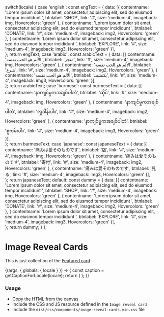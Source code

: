 
  switch(locale) {
    case 'english': const engText = {
      data: [{
        contentname: 'Lorem ipsum dolor sit amet, consectetur adipiscing elit, sed do eiusmod tempor incididunt ',
        btnlabel: 'SHOP',
        link: '#',
        size: 'medium-4',
        imageback: img,
        Hovercolors: 'green'
      },
      {
        contentname: 'Lorem ipsum dolor sit amet, consectetur adipiscing elit, sed do eiusmod tempor incididunt ',
        btnlabel: 'DONATE',
        link: '#',
        size: 'medium-4',
        imageback: img2,
        Hovercolors: 'green'
      },
      {
        contentname: 'Lorem ipsum dolor sit amet, consectetur adipiscing elit, sed do eiusmod tempor incididunt ',
        btnlabel: 'EXPLORE',
        link: '#',
        size: 'medium-4',
        imageback: img3,
        Hovercolors: 'green'
      }],      
    }; return engText;
    case 'arabic': const arabicText = {
      data: [{
        contentname: 'الألم هو الحب نفسه', 
        btnlabel: 'متجر',
        link: '#',
        size: 'medium-4',
        imageback: img,
        Hovercolors: 'green'
      },
      {
        contentname: 'الألم هو الحب نفسه', 
        btnlabel: 'يتبرع',
        link: '#',
        size: 'medium-4',
        imageback: img2,
        Hovercolors: 'green'
      },
      {
        contentname: 'الألم هو الحب نفسه', 
        btnlabel: 'يكتشف',
        link: '#',
        size: 'medium-4',
        imageback: img3,
        Hovercolors: 'green'
      }],      
    }; return arabicText;
    case 'burmese': const burmeseText = {
      data: [{
        contentname: 'နာကျင်မှုကအချစ်ပါဘဲ', 
        btnlabel: 'ဆိုင်',
        link: '#',
        size: 'medium-4',
        imageback: img,
        Hovercolors: 'green'
      },
      {
        contentname: 'နာကျင်မှုကအချစ်ပါဘဲ', 
        btnlabel: 'လှူဒါန်းပါ။',
        link: '#',
        size: 'medium-4',
        imageback: img2,
        Hovercolors: 'green'
      },
      {
        contentname: 'နာကျင်မှုကအချစ်ပါဘဲ', 
        btnlabel: 'စူးစမ်းပါ။',
        link: '#',
        size: 'medium-4',
        imageback: img3,
        Hovercolors: 'green'
      }],      
    }; return burmeseText;
    case 'japanese': const japaneseText = {
      data:[{
        contentname: '痛みは愛そのものです', 
        btnlabel: '店',
        link: '#',
        size: 'medium-4',
        imageback: img,
        Hovercolors: 'green'
      },
      {
        contentname: '痛みは愛そのものです', 
        btnlabel: '寄付',
        link: '#',
        size: 'medium-4',
        imageback: img2,
        Hovercolors: 'green'
      },
      {
        contentname: '痛みは愛そのものです', 
        btnlabel: '見る',
        link: '#',
        size: 'medium-4',
        imageback: img3,
        Hovercolors: 'green'
      }],      
    }; return japaneseText;
    default:
      const dummy =  {
        data: [{
          contentname: 'Lorem ipsum dolor sit amet, consectetur adipiscing elit, sed do eiusmod tempor incididunt ', 
          btnlabel: 'SHOP',
          link: '#',
          size: 'medium-4',
          imageback: img,
          Hovercolors: 'green'
        },
        {
          contentname: 'Lorem ipsum dolor sit amet, consectetur adipiscing elit, sed do eiusmod tempor incididunt ', 
          btnlabel: 'DONATE',
          link: '#',
          size: 'medium-4',
          imageback: img2,
          Hovercolors: 'green'
        },
        {
          contentname: 'Lorem ipsum dolor sit amet, consectetur adipiscing elit, sed do eiusmod tempor incididunt ', 
          btnlabel: 'EXPLORE',
          link: '#',
          size: 'medium-4',
          imageback: img3,
          Hovercolors: 'green'
        }],        
      };
    return dummy;
  }
};

<Meta title="Patterns/Card grids/Image reveal cards" />

# Image Reveal Cards

This is just collection of the [Featured card](/docs/components-ui-components-cards-image-reveal-card--image-reveal-card)

<Canvas>
  <Story name="Image reveal cards">
    {(args, { globals: { locale } }) => {
      const caption = getCaptionForLocale(locale);
      return (
        <ImageRevealCards  
          data={caption.data}
          label={caption.label}
        ></ImageRevealCards>
      );
    }}
  </Story>
</Canvas>

### 
### Usage
- Copy the HTML from the canvas
- Include the CSS and JS resource defined in the `Image reveal card`
- Include the `dist/css/components/image-reveal-cards.min.css` file